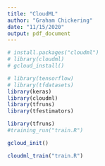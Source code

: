 ```yaml
---
title: "CloudML"
author: "Graham Chickering"
date: "11/15/2020"
output: pdf_document
---
```


```r
# install.packages("cloudml")
# library(cloudml)
# gcloud_install()
```


```r
# library(tensorflow)
# library(tfdatasets)
library(keras)
library(cloudml)
library(tfruns)
library(tfestimators)
```

```r
library(tfruns)
#training_run("train.R")

```


```r
gcloud_init()

cloudml_train("train.R")
```


